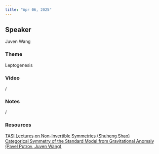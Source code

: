 ```yaml
---
title: "Apr 06, 2025"
---
```


## Speaker
Juven Wang

### Theme
Leptogenesis

### Video  
/

### Notes  
/

### Resources  
[TASI Lectures on Non-Invertible Symmetries (Shuheng Shao)](https://drive.google.com/file/d/1mfzg47JFeJBm60-1oN9k4S3Y1Pi0IIV_/view?usp=sharing)  
[Categorical Symmetry of the Standard Model from Gravitational Anomaly (Pavel Putrov, Juven Wang)](https://drive.google.com/file/d/1l83vdiDGa7VGnPchMsO1e5hspgEKcM0I/view?usp=sharing)